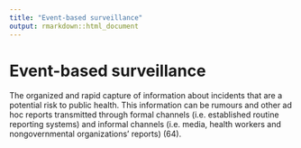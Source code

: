 ```yaml
---
title: "Event-based surveillance"
output: rmarkdown::html_document
---
```


# Event-based surveillance

The organized and rapid capture of  information about incidents that are  a potential risk to public  health. This  information can be rumours and other  ad hoc reports transmitted through  formal channels (i.e. established  routine reporting  systems) and informal  channels (i.e. media, health workers  and nongovernmental  organizations’  reports) (64).
